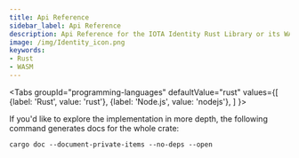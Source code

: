 ```yaml
---
title: Api Reference
sidebar_label: Api Reference
description: Api Reference for the IOTA Identity Rust Library or its WASM binding.
image: /img/Identity_icon.png
keywords:
- Rust
- WASM
---
```


<Tabs
groupId="programming-languages"
defaultValue="rust"
values={[
{label: 'Rust', value: 'rust'},
{label: 'Node.js', value: 'nodejs'},
]
}>
<TabItem value="rust">

If you'd like to explore the implementation in more depth, the following command generates docs for the whole crate:

```
cargo doc --document-private-items --no-deps --open
```
</TabItem>
<TabItem value='nodejs'>
    <ApiJS />
</TabItem>
</Tabs>